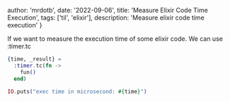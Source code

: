 

  author: 'mrdotb',
  date: '2022-09-06',
  title: 'Measure Elixir Code Time Execution',
  tags: ['til', 'elixir'],
  description:
    'Measure elixir code time execution'
}





If we want to measure the execution time of some elixir code.
We can use :timer.tc

```elixir
{time, _result} =
  :timer.tc(fn ->
    fun()
  end)

IO.puts("exec time in microsecond: #{time}")
```



